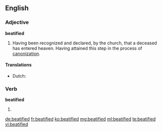==English==

===Adjective===
'''beatified'''

# {{context|Roman Catholic}} Having been recognized and declared, by the church, that a deceased has entered heaven. Having attained this step in the process of [[canonization]].

====Translations====
* Dutch: {{t+|nl|zalig}}

===Verb===
'''beatified'''

# {{past of|beatify}}

[[de:beatified]]
[[fr:beatified]]
[[ko:beatified]]
[[mg:beatified]]
[[ml:beatified]]
[[te:beatified]]
[[vi:beatified]]